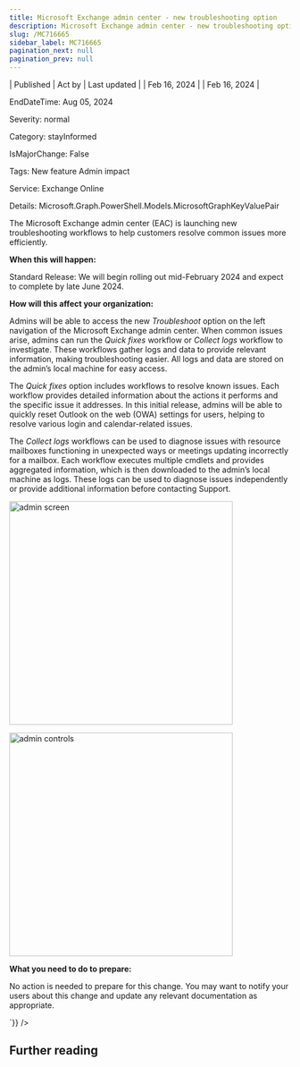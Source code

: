 ```yaml
---
title: Microsoft Exchange admin center - new troubleshooting option
description: Microsoft Exchange admin center - new troubleshooting option
slug: /MC716665
sidebar_label: MC716665
pagination_next: null
pagination_prev: null
---
```



| Published | Act by | Last updated |
| Feb 16, 2024 |  | Feb 16, 2024 |

EndDateTime: Aug 05, 2024

Severity: normal

Category: stayInformed

IsMajorChange: False

Tags: New feature Admin impact

Service: Exchange Online

Details: Microsoft.Graph.PowerShell.Models.MicrosoftGraphKeyValuePair

<div dangerouslySetInnerHTML={{__html:`
<p>The Microsoft Exchange admin center (EAC) is launching new troubleshooting workflows to help customers resolve common issues more efficiently. </p><p><b>When this will happen:</b></p><p>Standard Release: We will begin rolling out mid-February 2024 and expect to complete by late June 2024.</p>

<p><b>How will this affect your organization:</b><br></p><p>Admins will be able to access the new <i>Troubleshoot </i>option on the left navigation of the Microsoft Exchange admin center. When common issues arise, admins can run the <i>Quick fixes</i> workflow or <i>Collect logs </i>workflow to investigate. These workflows gather logs and data to provide relevant information, making troubleshooting easier. All logs and data are stored on the admin’s local machine for easy access.</p><p>The <i>Quick fixes</i> option includes workflows to resolve known issues. Each workflow provides detailed information about the actions it performs and the specific issue it addresses.  In this initial release, admins will be able to quickly reset Outlook on the web (OWA) settings for users, helping to resolve various login and calendar-related issues.
</p><p>The <i>Collect logs</i> workflows can be used to diagnose issues with resource mailboxes functioning in unexpected ways or meetings updating incorrectly for a mailbox. Each workflow executes multiple cmdlets and provides aggregated information, which is then downloaded to the admin’s local machine as logs. These logs can be used to diagnose issues independently or provide additional information before contacting Support.</p><p><img src="https://img-prod-cms-rt-microsoft-com.akamaized.net/cms/api/am/imageFileData/RW1hqtx?ver=c7f0" alt="admin screen" style="width: 400px"></p><p><img src="https://img-prod-cms-rt-microsoft-com.akamaized.net/cms/api/am/imageFileData/RW1hGgM?ver=713a" style="width: 400px" alt="admin controls"><br></p><p><b>What you need to do to prepare:</b><br></p>
<p>No action is needed to prepare for this change. You may want to notify your users about this change and update any relevant documentation as appropriate.&nbsp;</p>
`}} />

## Further reading
